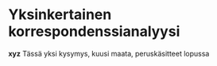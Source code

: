 # Yksinkertainen korrespondenssianalyysi

**xyz** Tässä yksi kysymys, kuusi maata, peruskäsitteet lopussa

